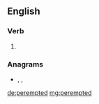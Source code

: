 ==English==

===Verb===
{{head|en|verb form}}

# {{en-past of|perempt}}

===Anagrams===
* {{l|en|preempted}}, {{l|en|pre-empted}}, {{l|en|preëmpted}}

[[de:perempted]]
[[mg:perempted]]